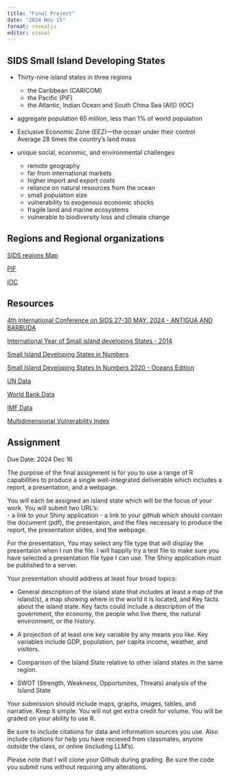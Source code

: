 ```yaml
---
title: "Final Project"
date: "2024 Nov 15"
format: revealjs
editor: visual
---
```


## SIDS Small Island Developing States {.scrollable}

-   Thirty-nine island states in three regions

    -   the Caribbean (CARICOM)\
    -   the Pacific (PIF)\
    -   the Atlantic, Indian Ocean and South China Sea (AIS) (IOC)

-   aggregate population 65 million, less than 1% of world population

-   Exclusive Economic Zone (EEZ)—the ocean under their control <br>Average 28 times the country’s land mass

-   unique social, economic, and environmental challenges

    -   remote geography\
    -   far from international markets\
    -   higher import and export costs\
    -   reliance on natural resources from the ocean\
    -   small population size\
    -   vulnerability to exogenous economic shocks\
    -   fragile land and marine ecosystems\
    -   vulnerable to biodiversity loss and climate change

## Regions and Regional organizations {.scrollable}

[SIDS regions Map](https://www.researchgate.net/figure/Map-of-small-island-developing-states-SIDS-geographical-distribution-of-SIDS_fig1_332076404)

<!-- [CARICOM](https://caricom.org/) -->

[PIF](https://www.forumsec.org/)

[IOC](https://www.commissionoceanindien.org/)

## Resources {.scrollable}

[4th International Conference on SIDS 27-30 MAY, 2024 - ANTIGUA AND BARBUDA](https://sdgs.un.org/smallislands/about-small-island-developing-states)

[International Year of Small island developing States - 2014](https://www.un.org/en/events/islands2014/facts.shtml)

[Small Island Developing States in Numbers](https://wedocs.unep.org/bitstream/handle/20.500.11822/9279/-SIDS%20in%20numbers-2013SIDS_IN_NUMBERS_121813_FA_WEB.pdf)

[Small Island Developing States In Numbers 2020 - Oceans Edition](https://www.un.org/ohrlls/news/small-island-developing-states-numbers-2020-oceans-edition)

[UN Data](https://data.un.org/)

[World Bank Data](https://data.worldbank.org/)

[IMF Data](https://www.imf.org/en/Data)

[Multidimensional Vulnerability Index](https://sdgs.un.org/topics/small-island-developing-states/mvi)

## Assignment {.scrollable}

Due Date: 2024 Dec 16

The purpose of the final assignment is for you to use a range of R capabilities to produce a single well-integrated deliverable which includes a report, a presentation, and a webpage.

You will each be assigned an island state which will be the focus of your work. You will submit two URL's:\
- a link to your Shiny application - a link to your github which should contain the document (pdf), the presentaion, and the files necessary to produce the report, the presentation slides, and the webpage.

For the presentation, You may select any file type that will display the presentaion when I run the file. I will happily try a test file to make sure you have selected a presentation file type I can use. The Shiny application must be published to a server.

Your presentation should address at least four broad topics:

-   General description of the island state that includes at least a map of the island(s), a map showing where in the world it is located, and Key facts about the island state. Key facts could include a description of the government, the economy, the people who live there, the natural environment, or the history.

-   A projection of at least one key variable by any means you like. Key variables include GDP, population, per capita income, weather, and visitors.

-   Comparison of the Island State relative to other island states in the same region.

-   SWOT (Strength, Weakness, Opportunites, Threats) analysis of the Island State

Your submission should include maps, graphs, images, tables, and narrative. Keep it simple. You will not get extra credit for volume. You will be graded on your ability to use R.

Be sure to include citations for data and information sources you use. Also include citations for help you have recieved from classmates, anyone outside the class, or online (including LLM's).

Please note that I will clone your Github during grading. Be sure the code you submit runs without requiring any alterations.
